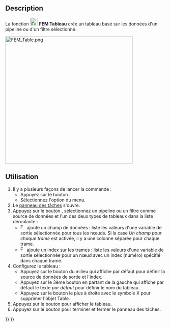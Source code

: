 <languages/>

{{Docnav/fr
|[[FEM_PostHistogram/fr|Histogramme]]
|[[FEM_ClippingPlaneAdd/fr|Plan de coupe]]
|[[FEM_Workbench/fr|Atelier FEM]]
|IconL=FEM_PostHistogram.svg
|IconR=FEM_ClippingPlaneAdd.svg
|IconC=Workbench_FEM.svg
}}

{{GuiCommand/fr
|Name=FEM PostSpreadsheet
|Name/fr=FEM Tableau
|MenuLocation=Résultats → Visualisation des données → Créer un tableau
|Workbenches=[[FEM_Workbench/fr|FEM]]
|Version=1.1
|SeeAlso=[[FEM_tutorial/fr|FEM Tutoriel]]
}}

==Description==

La fonction [[Image:FEM_PostSpreadsheet.svg|24px]] '''FEM Tableau''' crée un tableau basé sur les données d'un pipeline ou d'un filtre sélectionné.

[[File:FEM_Table.png|400px]]
{{Caption|Exemples de tableau}}

<span id="Usage"></span>
==Utilisation==

# Il y a plusieurs façons de lancer la commande :
#* Appuyez sur le bouton {{Button|[[Image:FEM_PostSpreadsheet.svg|16px]] [[FEM_PostSpreadsheet/fr|Créer un tableau]]}}.
#* Sélectionnez l'option {{MenuCommand|Résultats → Visualisations de données → [[Image:FEM_PostSpreadsheet.svg|16px]] Créer un tableau}} du menu.
# Le [[Task_panel/fr|panneau des tâches]] s'ouvre.
# Appuyez sur le bouton {{Button|Ajouter des données de}}, sélectionnez un pipeline ou un filtre comme source de données et l'un des deux types de tableaux dans la liste déroulante :
#* [[Image:FEM_PostIndex.svg|16px]] ajoute un champ de données : liste les valeurs d'une variable de sortie sélectionnée pour tous les nœuds. Si la case ''Un champ pour chaque trame'' est activée, il y a une colonne séparée pour chaque trame.
#* [[Image:FEM_PostField.svg|16px]] ajoute un index sur les trames : liste les valeurs d'une variable de sortie sélectionnée pour un nœud avec un index (numéro) spécifié dans chaque trame.
# Configurez le tableau :
#* Appuyez sur le bouton du milieu qui affiche par défaut {{Button|Index}} pour définir la source de données de sortie et l'index.
#* Appuyez sur le 3ème bouton en partant de la gauche qui affiche par défaut le texte ''par défaut'' pour définir le nom du tableau.
#* Appuyez sur le bouton le plus à droite avec le symbole X pour supprimer l'objet Table.
# Appuyez sur le bouton {{Button|Afficher le tableau}} pour afficher le tableau.
# Appuyez sur le bouton {{Button|OK}} pour terminer et fermer le panneau des tâches.


{{Docnav/fr
|[[FEM_PostHistogram/fr|Histogramme]]
|[[FEM_ClippingPlaneAdd/fr|Plan de coupe]]
|[[FEM_Workbench/fr|Atelier FEM]]
|IconL=FEM_PostHistogram.svg
|IconR=FEM_ClippingPlaneAdd.svg
|IconC=Workbench_FEM.svg
}}

{{FEM_Tools_navi{{#translation:}}}}
{{Userdocnavi{{#translation:}}}}